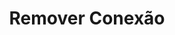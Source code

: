 ---
title: "Remover Conexão"
api: "DELETE https://regis.app.byefive.com.br/rest/professionals/connection/{id}"
description: "Remove a conexão de uma marca ou distribuidor com um profissional"
---